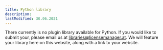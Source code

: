 ```yaml
---
title: Python library
description:
lastModified: 30.06.2021
---
```


There currently is no plugin library available for Python. If you would like
to submit your, please email us at libraries@licensemanager.at. We will feature
your library here on this website, along with a link to your website.
